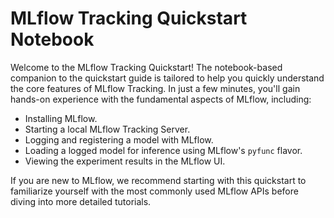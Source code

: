 
# MLflow Tracking Quickstart Notebook

Welcome to the MLflow Tracking Quickstart! The notebook-based companion to the quickstart guide is tailored to help you quickly
understand the core features of MLflow Tracking. In just a few minutes, you'll gain hands-on experience with the fundamental aspects
of MLflow, including:

- Installing MLflow.
- Starting a local MLflow Tracking Server.
- Logging and registering a model with MLflow.
- Loading a logged model for inference using MLflow's `pyfunc` flavor.
- Viewing the experiment results in the MLflow UI.

If you are new to MLflow, we recommend starting with this quickstart to familiarize yourself with the most commonly used
MLflow APIs before diving into more detailed tutorials.

<CardGroup>
  <PageCard headerText="MLflow Tracking Quickstart Guide" link="tracking_quickstart" text="Learn the basics of MLflow Tracking in a fast-paced guide with a focus on seeing your first model in the MLflow UI" />
</CardGroup>
